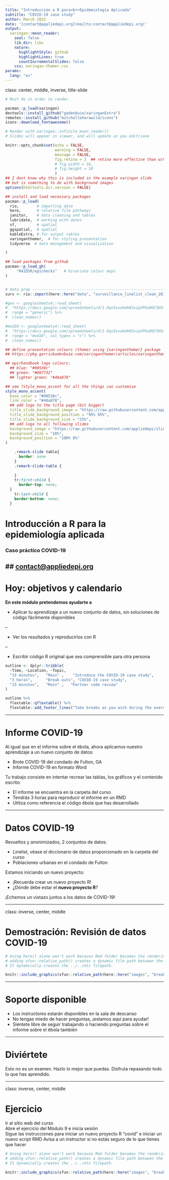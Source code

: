 ```yaml
---
title: "Introducción a R para<br>Epidemiología Aplicada"
subtitle: "COVID-19 case study"
author: March 2022
date: '[contact@appliedepi.org](mailto:contact@appliedepi.org)'
output:
  xaringan::moon_reader:
    seal: false
    lib_dir: libs
    nature:
      highlightStyle: github
      highlightLines: true
      countIncrementalSlides: false
    css: xaringan-themer.css
params:
  lang: "es"
---
```


class: center, middle, inverse, title-slide

```r
# Must do in order to render.

pacman::p_load(xaringan)
devtools::install_github("gadenbuie/xaringanExtra")
remotes::install_github("mitchelloharawild/icons")
icons::download_fontawesome()

# Render with xaringan::infinite_moon_reader()
# Slides will appear in viewer, and will update as you edit/save
```

```r
knitr::opts_chunk$set(echo = FALSE, 
                      warning = FALSE, 
                      message = FALSE, 
                      fig.retina = 3  ## retina more effective than w/h (according to twitter)
                      # fig.width = 16, 
                      # fig.height = 10
                      )
## I dont know why this is included in the example xaringan slide 
## but is something to do with background images
options(htmltools.dir.version = FALSE)

## install and load necessary packages 
pacman::p_load(
  rio,        # importing data  
  here,       # relative file pathways  
  janitor,    # data cleaning and tables
  lubridate,  # working with dates
  sf,         # spatial
  ggspatial,  # spatial
  kableExtra, # for output tables
  xaringanthemer,  # for styling presentation
  tidyverse  # data management and visualization

)

## load packages from github
pacman::p_load_gh(
     "R4IDSR/epichecks"   # bivariate colour maps 
)


# data prep --------------------------------------------------------------------
surv <- rio::import(here::here("data", "surveillance_linelist_clean_20141201.rds"))

#gen <- googlesheets4::read_sheet(
#  "https://docs.google.com/spreadsheets/d/1-Xqv5xvakmhKSxipVP6a9GF3H54RN-rbilhdNhPHx6M/edit#gid=998182281",
#  range = "generic") %>%
#  clean_names()

#mod10 <- googlesheets4::read_sheet(
#  "https://docs.google.com/spreadsheets/d/1-Xqv5xvakmhKSxipVP6a9GF3H54RN-rbilhdNhPHx6M/edit#gid=998182281",
#  range = "mod10", col_types = "c") %>%
#  clean_names()
```

```r

## define presentation colours (theme) using {xaringanthemer} package 
## https://pkg.garrickadenbuie.com/xaringanthemer/articles/xaringanthemer.html

## epirhandbook logo colours: 
  ## blue: "#00538c"
  ## green: "#007732"
  ## lighter green: "#48a878"

## see ?style_mono_accent for all the things can customise
style_mono_accent(
  base_color = "#00538c", 
  link_color = "#48a878", 
  ## add logo to the title page (bit bigger)
  title_slide_background_image = "https://raw.githubusercontent.com/appliedepi/slides/master/images/logo.png", 
  title_slide_background_position = "95% 95%", 
  title_slide_background_size = "25%", 
  ## add logo to all following slides
  background_image = "https://raw.githubusercontent.com/appliedepi/slides/master/images/logo.png", 
  background_size = "10%",
  background_position = "100% 0%"
)
```

```css
    .remark-slide table{
      border: none
    }
    .remark-slide-table {
      
    }
    tr:first-child {
      border-top: none;
  }
    tr:last-child {
    border-bottom: none;
  }
```

# Introducción a R para la epidemiología aplicada

### Caso práctico COVID-19

## [contact@appliedepi.org](mailto:contact@appliedepi.org)
---

# Hoy: objetivos y calendario

**En este módulo pretendemos ayudarte a**

- Aplicar tu aprendizaje a un nuevo conjunto de datos, sin soluciones de código fácilmente disponibles

--

- Ver los resultados y reproducirlos con R

--

- Escribir código R original que sea comprensible para otra persona

```r
outline <- dplyr::tribble(
  ~Time, ~Location, ~Topic,
  "15 minutos",   "Main" ,    "Introduce the COVID-19 case study",
  "3 horas",      "Break outs", "COVID-19 case study",
  "15 minutos",   "Main" ,   "Partner code review"
)

outline %>% 
  flextable::qflextable() %>% 
  flextable::add_footer_lines("Take breaks as you wish during the exercise")
```

---

# Informe COVID-19

Al igual que en el informe sobre el ébola, ahora aplicamos nuestro aprendizaje a un nuevo conjunto de datos:

- Brote COVID-19 del condado de Fulton, GA
- Informe COVID-19 en formato Word

Tu trabajo consiste en intentar recrear las tablas, los gráficos y el contenido escrito:

- El informe se encuentra en la carpeta del curso
- Tendrás 3 horas para reproducir el informe en un RMD
- Utiliza como referencia el código ébola que has desarrollado

---

# Datos COVID-19

Revueltos y anonimizados, 2 conjuntos de datos:

- Linelist, véase el diccionario de datos proporcionado en la carpeta del curso
- Poblaciones urbanas en el condado de Fulton

Estamos iniciando un nuevo proyecto:

- ¡Recuerda crear un nuevo proyecto R!
- ¿Dónde debe estar el **nuevo proyecto R**?

¡Echemos un vistazo juntos a los datos de COVID-19!

---

class: inverse, center, middle

# Demostración: Revisión de datos COVID-19

```r
# Using here() alone won't work because Rmd folder becomes the rendering root.
# adding xfun::relative_path() creates a dynamic file path between the Rmd location and the here() path.
# It dynamically creates the ../../etc filepath.

knitr::include_graphics(xfun::relative_path(here::here("images", "breakout", "window.png")))
```

---

# Soporte disponible

- Los instructores estarán disponibles en la sala de descanso
- No tengas miedo de hacer preguntas, ¡estamos aquí para ayudar!
- Siéntete libre de seguir trabajando o haciendo preguntas sobre el informe sobre el ébola también

---

# Diviértete

Esto no es un examen. Hazlo lo mejor que puedas. Disfruta repasando todo lo que has aprendido.

---

class: inverse, center, middle

# Ejercicio

Ir al sitio web del curso  
Abre el ejercicio del Módulo 9 e inicia sesión  
Sigue las instrucciones para iniciar un nuevo proyecto R "covid" e iniciar un nuevo script RMD
Avisa a un instructor si no estás seguro de lo que tienes que hacer

```r
# Using here() alone won't work because Rmd folder becomes the rendering root.
# adding xfun::relative_path() creates a dynamic file path between the Rmd location and the here() path.
# It dynamically creates the ../../etc filepath.

knitr::include_graphics(xfun::relative_path(here::here("images", "breakout", "window.png")))
```


